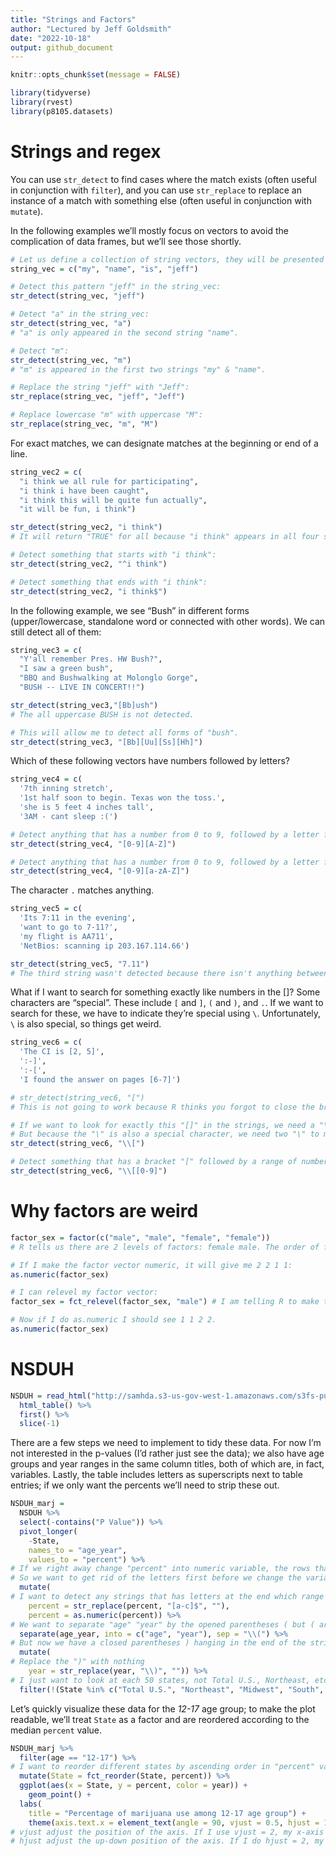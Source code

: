 ```yaml
---
title: "Strings and Factors"
author: "Lectured by Jeff Goldsmith"
date: "2022-10-18"
output: github_document
---
```


```r
knitr::opts_chunk$set(message = FALSE)

library(tidyverse)
library(rvest)
library(p8105.datasets)
```

# Strings and regex

You can use `str_detect` to find cases where the match exists (often useful in conjunction with `filter`), 
and you can use `str_replace` to replace an instance of a match with something else (often useful in conjunction with `mutate`). 

In the following examples we’ll mostly focus on vectors to avoid the complication of data frames, but we’ll see those shortly.

```r
# Let us define a collection of string vectors, they will be presented in dataframe:
string_vec = c("my", "name", "is", "jeff")

# Detect this pattern "jeff" in the string_vec:
str_detect(string_vec, "jeff")

# Detect "a" in the string_vec:
str_detect(string_vec, "a")
# "a" is only appeared in the second string "name".

# Detect "m":
str_detect(string_vec, "m")
# "m" is appeared in the first two strings "my" & "name".
```

```r
# Replace the string "jeff" with "Jeff":
str_replace(string_vec, "jeff", "Jeff")

# Replace lowercase "m" with uppercase "M":
str_replace(string_vec, "m", "M")
```

For exact matches, we can designate matches at the beginning or end of a line.
```r
string_vec2 = c(
  "i think we all rule for participating",
  "i think i have been caught",
  "i think this will be quite fun actually",
  "it will be fun, i think")

str_detect(string_vec2, "i think")
# It will return "TRUE" for all because "i think" appears in all four strings.

# Detect something that starts with "i think":
str_detect(string_vec2, "^i think")

# Detect something that ends with "i think":
str_detect(string_vec2, "i think$")
```

In the following example, we see "Bush" in different forms (upper/lowercase, standalone word or connected with other words). We can still detect all of them:
```r
string_vec3 = c(
  "Y'all remember Pres. HW Bush?",
  "I saw a green bush",
  "BBQ and Bushwalking at Molonglo Gorge",
  "BUSH -- LIVE IN CONCERT!!")

str_detect(string_vec3,"[Bb]ush")
# The all uppercase BUSH is not detected.

# This will allow me to detect all forms of "bush".
str_detect(string_vec3, "[Bb][Uu][Ss][Hh]")

```

Which of these following vectors have numbers followed by letters?
```r
string_vec4 = c(
  '7th inning stretch',
  '1st half soon to begin. Texas won the toss.',
  'she is 5 feet 4 inches tall',
  '3AM - cant sleep :(')

# Detect anything that has a number from 0 to 9, followed by a letter from capital A to Z:
str_detect(string_vec4, "[0-9][A-Z]")

# Detect anything that has a number from 0 to 9, followed by a letter from lowercase a to z or capital A to Z:
str_detect(string_vec4, "[0-9][a-zA-Z]")
```

The character `.` matches anything.
```r
string_vec5 = c(
  'Its 7:11 in the evening',
  'want to go to 7-11?',
  'my flight is AA711',
  'NetBios: scanning ip 203.167.114.66')

str_detect(string_vec5, "7.11")
# The third string wasn't detected because there isn't anything between 7 & 11.
```

What if I want to search for something exactly like numbers in the []? Some characters are “special”. These include `[` and `]`, `(` and `)`, and `.`. 
If we want to search for these, we have to indicate they’re special using `\`. Unfortunately, `\` is also special, so things get weird.
```r
string_vec6 = c(
  'The CI is [2, 5]',
  ':-]',
  ':-[',
  'I found the answer on pages [6-7]')

# str_detect(string_vec6, "[")
# This is not going to work because R thinks you forgot to close the bracket.

# If we want to look for exactly this "[]" in the strings, we need a "\" to indicate the bracket is special. 
# But because the "\" is also a special character, we need two "\" to make this work:
str_detect(string_vec6, "\\[")

# Detect something that has a bracket "[" followed by a range of numbers 0 to 9:
str_detect(string_vec6, "\\[[0-9]")
```

# Why factors are weird

```r
factor_sex = factor(c("male", "male", "female", "female"))
# R tells us there are 2 levels of factors: female male. The order of female is ahead of male, so female is 1 and male is 2.

# If I make the factor vector numeric, it will give me 2 2 1 1:
as.numeric(factor_sex)

# I can relevel my factor vector:
factor_sex = fct_relevel(factor_sex, "male") # I am telling R to make the order of "male" before "female".

# Now if I do as.numeric I should see 1 1 2 2.
as.numeric(factor_sex)
```


# NSDUH

```r
NSDUH = read_html("http://samhda.s3-us-gov-west-1.amazonaws.com/s3fs-public/field-uploads/2k15StateFiles/NSDUHsaeShortTermCHG2015.htm") %>% 
  html_table() %>% 
  first() %>% 
  slice(-1)
```

There are a few steps we need to implement to tidy these data. For now I’m not interested in the p-values (I’d rather just see the data); we also have age groups and year ranges in the same column titles, 
both of which are, in fact, variables. Lastly, the table includes letters as superscripts next to table entries; if we only want the percents we’ll need to strip these out.
```r
NSDUH_marj = 
  NSDUH %>%
  select(-contains("P Value")) %>%
  pivot_longer(
    -State,
    names_to = "age_year", 
    values_to = "percent") %>%
# If we right away change "percent" into numeric variable, the rows that contain numbers followed by a letter will be forced to become "NA" because R don't know what to do with them.
# So we want to get rid of the letters first before we change the variable to numeric. 
  mutate(
# I want to detect any strings that has letters at the end which range from a to c, and replace them with nothing.
    percent = str_replace(percent, "[a-c]$", ""),
    percent = as.numeric(percent)) %>% 
# We want to separate "age" "year" by the opened parentheses ( but ( are special character, so we need "\" to indicate that.
  separate(age_year, into = c("age", "year"), sep = "\\(") %>%
# But now we have a closed parentheses ) hanging in the end of the strings for year, and we need to remove that.
  mutate(
# Replace the ")" with nothing
    year = str_replace(year, "\\)", "")) %>%
# I just want to look at each 50 states, not Total U.S., Northeast, etc.
  filter(!(State %in% c("Total U.S.", "Northeast", "Midwest", "South", "West", "District of Columbia")))
```

Let’s quickly visualize these data for the *12-17* age group; to make the plot readable, we’ll treat `State` as a factor and are reordered according to the median `percent` value.
```r
NSDUH_marj %>%
  filter(age == "12-17") %>% 
# I want to reorder different states by ascending order in "percent" variable.
  mutate(State = fct_reorder(State, percent)) %>% 
  ggplot(aes(x = State, y = percent, color = year)) + 
    geom_point() + 
  labs(
    title = "Percentage of marijuana use among 12-17 age group") +
    theme(axis.text.x = element_text(angle = 90, vjust = 0.5, hjust = 1))
# vjust adjust the position of the axis. If I use vjust = 2, my x-axis will move 2 clicks to the right.
# hjust adjust the up-down position of the axis. If I do hjust = 2, my x-axis will move 2 clicks up and overlap with my plot.
```





